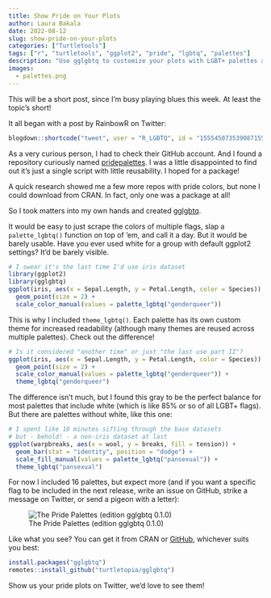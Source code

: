 ```yaml
---
title: Show Pride on Your Plots
author: Laura Bakala
date: 2022-08-12
slug: show-pride-on-your-plots
categories: ["Turtletools"]
tags: ["r", "turtletools", "ggplot2", "pride", "lgbtq", "palettes"]
description: "Use gglgbtq to customize your plots with LGBT+ palettes and tailored themes. Pride aside, flag colors usually make good categorical palettes."
images:
  - palettes.png
---
```


This will be a short post, since I'm busy playing blues this week. At least the topic's short!

It all began with a post by RainbowR on Twitter:

```r
blogdown::shortcode("tweet", user = "R_LGBTQ", id = "1555450735390871552")
```

As a very curious person, I had to check their GitHub account. And I found a repository curiously named [pridepalettes](https://github.com/r-lgbtq/pridepalettes). I was a little disappointed to find out it's just a single script with little reusability. I hoped for a package!

A quick research showed me a few more repos with pride colors, but none I could download from CRAN. In fact, only one was a package at all!

So I took matters into my own hands and created [gglgbtq](https://github.com/turtletopia/gglgbtq).

It would be easy to just scrape the colors of multiple flags, slap a `palette_lgbtq()` function on top of 'em, and call it a day. But it would be barely usable. Have you ever used white for a group with default ggplot2 settings? It'd be barely visible.

```r
# I swear it's the last time I'd use iris dataset
library(ggplot2)
library(gglgbtq)
ggplot(iris, aes(x = Sepal.Length, y = Petal.Length, color = Species)) +
  geom_point(size = 2) +
  scale_color_manual(values = palette_lgbtq("genderqueer"))
```

This is why I included `theme_lgbtq()`. Each palette has its own custom theme for increased readability (although many themes are reused across multiple palettes). Check out the difference!

```r
# Is it considered "another time" or just "the last use part II"?
ggplot(iris, aes(x = Sepal.Length, y = Petal.Length, color = Species)) +
  geom_point(size = 2) +
  scale_color_manual(values = palette_lgbtq("genderqueer")) +
  theme_lgbtq("genderqueer")
```

The difference isn't much, but I found this gray to be the perfect balance for most palettes that include white (which is like 85% or so of all LGBT+ flags). But there are palettes without white, like this one:

```r
# I spent like 10 minutes sifting through the base datasets
# but - behold! - a non-iris dataset at last
ggplot(warpbreaks, aes(x = wool, y = breaks, fill = tension)) +
  geom_bar(stat = "identity", position = "dodge") +
  scale_fill_manual(values = palette_lgbtq("pansexual")) +
  theme_lgbtq("pansexual")
```

For now I included 16 palettes, but expect more (and if you want a specific flag to be included in the next release, write an issue on GitHub, strike a message on Twitter, or send a pigeon with a letter):

![The Pride Palettes (edition gglgbtq 0.1.0)](palettes.png)

Like what you see? You can get it from CRAN or [GitHub](https://github.com/turtletopia/gglgbtq), whichever suits you best:

```r
install.packages("gglgbtq")
remotes::install_github("turtletopia/gglgbtq")
```

Show us your pride plots on Twitter, we'd love to see them!
